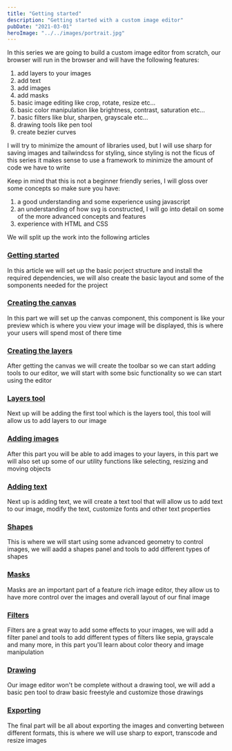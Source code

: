 ```yaml
---
title: "Getting started"
description: "Getting started with a custom image editor"
pubDate: "2021-03-01"
heroImage: "../../images/portrait.jpg"
---
```


In this series we are going to build a custom image editor from scratch, our browser will run in the browser and will have the following features:

1. add layers to your images
2. add text
3. add images
4. add masks
5. basic image editing like crop, rotate, resize etc...
6. basic color manipulation like brightness, contrast, saturation etc...
7. basic filters like blur, sharpen, grayscale etc...
8. drawing tools like pen tool
9. create bezier curves

I will try to minimize the amount of libraries used, but I will use sharp for saving images and tailwindcss for styling, since styling is not the ficus of this series it makes sense to use a framework to minimize the amount of code we have to write

Keep in mind that this is not a beginner friendly series, I will gloss over some concepts so make sure you have:

1. a good understanding and some experience using javascript
2. an understanding of how svg is constructed, I will go into detail on some of the more advanced concepts and features
3. experience with HTML and CSS

We will split up the work into the following articles

### [Getting started](/blog/web-based-image-editor/01-getting-started)

In this article we will set up the basic porject structure and install the required dependencies, we will also create the basic layout and some of the somponents needed for the project

### [Creating the canvas](/blog/web-based-image-editor/02-creating-the-canvas)

In this part we will set up the canvas component, this component is like your preview which is where you view your image will be displayed, this is where your users will spend most of there time

### [Creating the layers](/blog/web-based-image-editor/03-building-the-toolbar)

After getting the canvas we will create the toolbar so we can start adding tools to our editor, we will start with some bsic functionality so we can start using the editor

### [Layers tool](/blog/web-based-image-editor/04-adding-the-layers)

Next up will be adding the first tool which is the layers tool, this tool will allow us to add layers to our image

### [Adding images](/blog/web-based-image-editor/05-adding-images)

After this part you will be able to add images to your layers, in this part we will also set up some of our utility functions like selecting, resizing and moving objects

### [Adding text](/blog/web-based-image-editor/06-adding-text)

Next up is adding text, we will create a text tool that will allow us to add text to our image, modify the text, customize fonts and other text properties

### [Shapes](/blog/web-based-image-editor/07-shapes)

This is where we will start using some advanced geometry to control images, we will aadd a shapes panel and tools to add different types of shapes

### [Masks](/blog/web-based-image-editor/08-masks)

Masks are an important part of a feature rich image editor, they allow us to have more control over the images and overall layout of our final image

### [Filters](/blog/web-based-image-editor/09-filters)

Filters are a great way to add some effects to your images, we will add a filter panel and tools to add different types of filters like sepia, grayscale and many more, in this part you'll learn about color theory and image manipulation

### [Drawing](/blog/web-based-image-editor/10-drawing)

Our image editor won't be complete without a drawing tool, we will add a basic pen tool to draw basic freestyle and customize those drawings

### [Exporting](/blog/web-based-image-editor/11-exporting)

The final part will be all about exporting the images and converting between different formats, this is where we will use sharp to export, transcode and resize images
